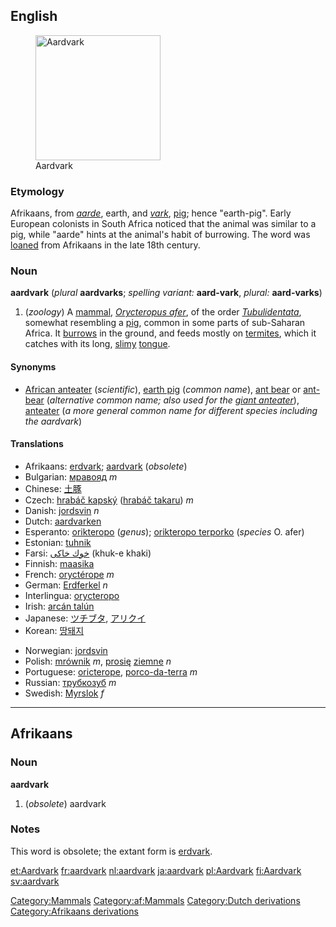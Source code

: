 {{wikipedia}}
{{Wikisource1911Enc|Aard-vark}}


==English==
[[Image:Erdferkel-drawing.jpg|thumb|right|200px|Aardvark]] 
[[Category:Mammals]]

===Etymology===
Afrikaans, from ''[[aarde]]'', earth, and ''[[vark]]'', [[pig]]; hence "earth-pig".  Early European colonists in South Africa noticed that the animal was similar to a pig, while "aarde" hints at the animal's habit of burrowing.  The word was [[loan]]ed from Afrikaans in the late 18th century.

===Noun===
'''aardvark''' (''plural'' '''aardvarks'''; ''spelling variant:'' '''aard-vark''', ''plural:'' '''aard-varks''')
#(''zoology'') A [[mammal]], ''[[Orycteropus afer]]'', of the order ''[[Tubulidentata]]'', somewhat resembling a [[pig]], common in some parts of sub-Saharan Africa. It [[burrow]]s in the ground, and feeds mostly on [[termite]]s, which it catches with its long, [[slimy]] [[tongue]].

====Synonyms====
*[[African anteater]] (''scientific''), [[earth pig]] (''common name''), [[ant bear]] or [[ant-bear]] (''alternative common name; also used for the [[giant anteater]]''), [[anteater]] (''a more general common name for different species including the aardvark'')

====Translations====
*Afrikaans: [[erdvark]]; [[aardvark#Afrikaans|aardvark]] (''obsolete'')
*Bulgarian: [[мравояд]] ''m''
*Chinese: [[土豚]]
*Czech: [[hrabáč kapský]] ([[hrabáč takaru]]) ''m''
*Danish: [[jordsvin]] ''n''
*Dutch: [[aardvarken]]
*Esperanto: [[orikteropo]] (''genus''); [[orikteropo terporko]] (''species'' O. afer)
*Estonian: [[tuhnik]]
*Farsi: [[خوك خاكی]] (khuk-e khaki)
*Finnish: [[maasika#Finnish|maasika]]
*French: [[oryctérope]] ''m''
*German: [[Erdferkel]] ''n''
*Interlingua: [[orycteropo]]
*Irish: [[arcán talún]]
*Japanese: [[ツチブタ]], [[アリクイ]]
*Korean: [[땅돼지]]
<!---this is the scientific name, not necessarily the Latin term: *Latin: [[Orycteropus]] (''genus''); [[Orycteropus afer]] (''species'' O. afer)-->
*Norwegian: [[jordsvin]]
*Polish: [[mrównik]] ''m'', [[prosię]] [[ziemny|ziemne]] ''n''
*Portuguese: [[oricterope]], [[porco-da-terra]] ''m''
*Russian: [[трубкозуб]] ''m''
*Swedish: [[Myrslok]] ''f''

----

==Afrikaans==
[[Category:af:Mammals]]
===Noun===
'''aardvark'''

#(''obsolete'') aardvark

===Notes===
This word is obsolete; the extant form is [[erdvark]].


[[Category:Dutch derivations]]
[[Category:Afrikaans derivations]]

[[et:Aardvark]]
[[fr:aardvark]]
[[nl:aardvark]]
[[ja:aardvark]]
[[pl:Aardvark]]
[[fi:Aardvark]]
[[sv:aardvark]]